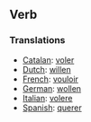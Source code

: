 ==Verb==

===Translations===

*[[Catalan]]: [[voler]]
*[[Dutch]]: [[willen]]
*[[French]]: [[vouloir]]
*[[German]]: [[wollen]]
*[[Italian]]: [[volere]]
*[[Spanish]]: [[querer]]